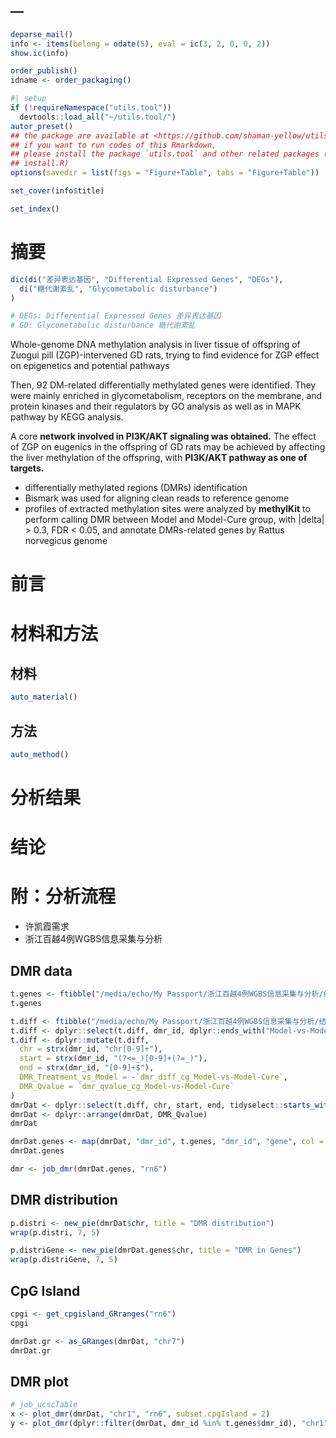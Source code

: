 ---
---

```r
deparse_mail()
info <- items(belong = odate(5), eval = ic(3, 2, 0, 0, 2))
show.ic(info)

order_publish()
idname <- order_packaging()
```

```r
#| setup
if (!requireNamespace("utils.tool"))
  devtools::load_all("~/utils.tool/")
autor_preset()
## the package are available at <https://github.com/shaman-yellow/utils.tool>
## if you want to run codes of this Rmarkdown,
## please install the package `utils.tool` and other related packages (run
## install.R)
options(savedir = list(figs = "Figure+Table", tabs = "Figure+Table"))
```

```r
set_cover(info$title)
```

```r
set_index()
```

# 摘要 {#abstract}

```r
dic(di("差异表达基因", "Differential Expressed Genes", "DEGs"),
  di("糖代谢紊乱", "Glycometabolic disturbance")
)

# DEGs: Differential Expressed Genes 差异表达基因
# GD: Glycometabolic disturbance 糖代谢紊乱

```

Whole-genome DNA methylation analysis in liver
tissue of offspring of Zuogui pill (ZGP)-intervened GD rats, trying to find evidence
for ZGP effect on epigenetics and potential pathways

Then, 92 DM-related differentially
methylated genes were identified. They were mainly enriched in
glycometabolism, receptors on the membrane, and protein kinases and
their regulators by GO analysis as well as in MAPK pathway by KEGG
analysis.

A core **network involved in PI3K/AKT signaling was
obtained.** The effect of ZGP on eugenics in the offspring of GD rats
may be achieved by affecting the liver methylation of the offspring,
with **PI3K/AKT pathway as one of targets.**

- differentially methylated regions (DMRs) identification
- Bismark was used for aligning clean reads to reference genome 
- profiles of extracted methylation sites were analyzed by **methylKit** to perform
  calling DMR between Model and Model-Cure group, with \|delta\| \> 0.3, FDR \<
  0.05, and annotate DMRs-related genes by Rattus norvegicus genome

# 前言 {#introduction}

# 材料和方法 {#methods}

## 材料

```r
auto_material()
```

## 方法

```r
auto_method()
```

# 分析结果 {#results}

# 结论 {#dis}

# 附：分析流程 {#workflow}

- 许凯霞需求
- 浙江百越4例WGBS信息采集与分析

## DMR data

```r
t.genes <- ftibble("/media/echo/My Passport/浙江百越4例WGBS信息采集与分析/结果/01_甲基化差异表达基因.tsv")
t.genes

t.diff <- ftibble("/media/echo/My Passport/浙江百越4例WGBS信息采集与分析/结果/01_甲基化差异表达DMR.csv")
t.diff <- dplyr::select(t.diff, dmr_id, dplyr::ends_with("Model-vs-Model-Cure"))
t.diff <- dplyr::mutate(t.diff,
  chr = strx(dmr_id, "chr[0-9]+"),
  start = strx(dmr_id, "(?<=_)[0-9]+(?=_)"),
  end = strx(dmr_id, "[0-9]+$"),
  DMR_Treatment_vs_Model = -`dmr_diff_cg_Model-vs-Model-Cure`,
  DMR_Qvalue = `dmr_qvalue_cg_Model-vs-Model-Cure`
)
dmrDat <- dplyr::select(t.diff, chr, start, end, tidyselect::starts_with("DMR", F), dmr_id)
dmrDat <- dplyr::arrange(dmrDat, DMR_Qvalue)
dmrDat

dmrDat.genes <- map(dmrDat, "dmr_id", t.genes, "dmr_id", "gene", col = "symbol")
dmrDat.genes

dmr <- job_dmr(dmrDat.genes, "rn6")
```

## DMR distribution

```r
p.distri <- new_pie(dmrDat$chr, title = "DMR distribution")
wrap(p.distri, 7, 5)

p.distriGene <- new_pie(dmrDat.genes$chr, title = "DMR in Genes")
wrap(p.distriGene, 7, 5)
```

## CpG Island

```r
cpgi <- get_cpgisland_GRranges("rn6")
cpgi

dmrDat.gr <- as_GRanges(dmrDat, "chr7")
dmrDat.gr

```

## DMR plot

```r
# job_ucscTable
x <- plot_dmr(dmrDat, "chr1", "rn6", subset.cpgIsland = 2)
y <- plot_dmr(dplyr::filter(dmrDat, dmr_id %in% t.genes$dmr_id), "chr1", "rn6")
```


